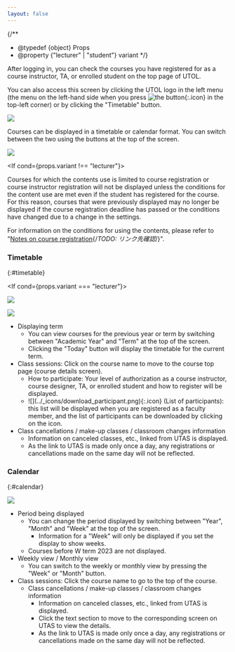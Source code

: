 ```yaml
---
layout: false
---
```



{/**
  * @typedef {object} Props
  * @property {"lecturer" | "student"} variant
  */}

After logging in, you can check the courses you have registered for as a course instructor, TA, or enrolled student on the top page of UTOL.

You can also access this screen by clicking the UTOL logo in the left menu (the menu on the left-hand side when you press ![the button](../_icons/hamburger.png){:.icon} in the top-left corner) or by clicking the "Timetable" button.

![](./sidemenu.png)

Courses can be displayed in a timetable or calendar format. You can switch between the two using the buttons at the top of the screen.

![](./mode-buttons.png)

<If cond={props.variant !== "lecturer"}>

Courses for which the contents use is limited to course registration or course instructor registration will not be displayed unless the conditions for the content use are met even if the student has registered for the course. For this reason, courses that were previously displayed may no longer be displayed if the course registration deadline has passed or the conditions have changed due to a change in the settings.

For information on the conditions for using the contents, please refer to "[Notes on course registration](/utol/students/course_registration/#caution){/*TODO: リンク先確認*/}".

</If>

### Timetable
{:#timetable}

<If cond={props.variant === "lecturer"}>

![](./timetable-lecturer.png)

</If>
<If cond={props.variant !== "lecturer"}>

![](./timetable-student.png)

</If>

- Displaying term
  - You can view courses for the previous year or term by switching between "Academic Year" and "Term" at the top of the screen.
  - Clicking the "Today" button will display the timetable for the current term.
- Class sessions: Click on the course name to move to the course top page (course details screen). 
  <ul>
    <li>
      How to participate: Your level of authorization as a course instructor, course designer, TA, or enrolled student and how to register will be displayed.
    </li>
    <If cond={props.variant !== "student"}>
      <li>
        ![](../_icons/download_participant.png){:.icon} (List of participants): this list will be displayed when you are registered as a faculty member, and the list of participants can be downloaded by clicking on the icon.
      </li>
    </If>
  </ul>
- Class cancellations / make-up classes / classroom changes information
    - Information on canceled classes, etc., linked from UTAS is displayed.
    - As the link to UTAS is made only once a day, any registrations or cancellations made on the same day will not be reflected.

### Calendar
{:#calendar}

![](./calendar.png)

- Period being displayed
  - You can change the period displayed by switching between "Year", "Month" and "Week" at the top of the screen.
    - Information for a "Week" will only be displayed if you set the display to show weeks.
  - Courses before W term 2023 are not displayed.
- Weekly view / Monthly view
  - You can switch to the weekly or monthly view by pressing the "Week" or "Month" button.
- Class sessions: Click the course name to go to the top of the course.
  - Class cancellations / make-up classes / classroom changes information
    - Information on canceled classes, etc., linked from UTAS is displayed.
    - Click the text section to move to the corresponding screen on UTAS to view the details.
    - As the link to UTAS is made only once a day, any registrations or cancellations made on the same day will not be reflected.
